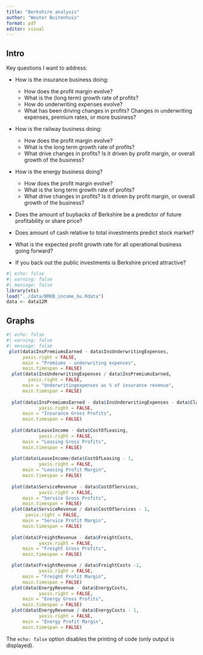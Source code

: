 ```yaml
---
title: "Berkshire analysis"
author: "Wouter Buitenhuis"
format: pdf
editor: visual
---
```


## Intro

Key questions I want to address:

-   How is the insurance business doing:

    -   How does the profit margin evolve?
    -   What is the (long term) growth rate of profits?
    -   How do underwriting expenses evolve?
    -   What has been driving changes in profits? Changes in underwriting expenses, premium rates, or more business?

-   How is the railway business doing:

    -   How does the profit margin evolve?
    -   What is the long term growth rate of profits?
    -   What drive changes in profits? Is it driven by profit margin, or overall growth of the business?

-   How is the energy business doing?

    -   How does the profit margin evolve?
    -   What is the long term growth rate of profits?
    -   What drive changes in profits? Is it driven by profit margin, or overall growth of the business?

-   Does the amount of buybacks of Berkshire be a predictor of future profitability or share price?

-   Does amount of cash relative to total investments predict stock market?

-   What is the expected profit growth rate for all operational business going forward?

-   If you back out the public investments is Berkshire priced attractive?

```r
#| echo: false
#| warning: false
#| message: false
library(xts)
load("../data/BRKB_income_bu.Rdata")
data <- data12M
```

## Graphs

```r
#| echo: false
#| warning: false
#| message: false
 plot(data$InsPremiumsEarned - data$InsUnderwritingExpenses,
      yaxis.right = FALSE,
      main = "Premiums - underwriting expenses",
      main.timespan = FALSE)
  plot(data$InsUnderwritingExpenses / data$InsPremiumsEarned,
        yaxis.right = FALSE,
      main = "Underwritingexpenses as % of insurance revenue",
      main.timespan = FALSE)
  
  plot(data$InsPremiumsEarned - data$InsUnderwritingExpenses - data$ClaimsPropertyLiability - data$PolicyHolderBenefits,
            yaxis.right = FALSE,
      main = "Insurance Gross Profits",
      main.timespan = FALSE)
  
  plot(data$LeaseIncome - data$CostOfLeasing,
            yaxis.right = FALSE,
      main = "Leasing Gross Profits",
      main.timespan = FALSE)
  
  plot(data$LeaseIncome/data$CostOfLeasing - 1,
            yaxis.right = FALSE,
      main = "Leasing Profit Margin",
      main.timespan = FALSE)
  
  plot(data$ServiceRevenue - data$CostOfServices,
            yaxis.right = FALSE,
      main = "Service Gross Profits",
      main.timespan = FALSE)
  plot(data$ServiceRevenue / data$CostOfServices - 1,
       yaxis.right = FALSE,
      main = "Service Profit Margin",
      main.timespan = FALSE)
  
  plot(data$FreightRevenue - data$FreightCosts,
            yaxis.right = FALSE,
      main = "Freight Gross Profits",
      main.timespan = FALSE)

  plot(data$FreightRevenue / data$FreightCosts -1,
            yaxis.right = FALSE,
      main = "Freight Profit Margin",
      main.timespan = FALSE)
  plot(data$EnergyRevenue - data$EnergyCosts,
            yaxis.right = FALSE,
      main = "Energy Gross Profits",
      main.timespan = FALSE)
  plot(data$EnergyRevenue / data$EnergyCosts - 1,
            yaxis.right = FALSE,
      main = "Energy Profit Margin",
      main.timespan = FALSE)
```

The `echo: false` option disables the printing of code (only output is displayed).
